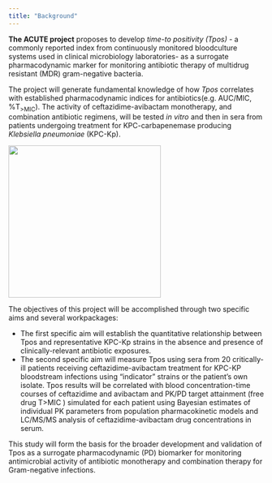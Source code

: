 ```yaml
---
title: "Background"
---
```


**The ACUTE project** proposes to develop *time-to positivity (Tpos)* - a commonly reported index from continuously monitored bloodculture systems used in clinical microbiology laboratories- as a surrogate pharmacodynamic marker for monitoring antibiotic therapy of multidrug resistant (MDR) gram-negative bacteria.

The project will generate fundamental knowledge of how *Tpos* correlates with established pharmacodynamic indices for antibiotics(e.g. AUC/MIC, %T~\>MIC~). The activity of ceftazidime-avibactam monotherapy, and combination antibiotic regimens, will be tested *in vitro* and then in sera from patients undergoing treatment for KPC-carbapenemase producing *Klebsiella pneumoniae* (KPC-Kp). <br>

::: column-margin
![](bactec.jpg){fig-align="center" width="300"}
:::

The objectives of this project will be accomplished through two specific aims and several workpackages:

-   The first specific aim will establish the quantitative relationship between Tpos and representative KPC-Kp strains in the absence and presence of clinically-relevant antibiotic exposures.
-   The second specific aim will measure Tpos using sera from 20 critically-ill patients receiving ceftazidime-avibactam treatment for KPC-KP bloodstream infections using "indicator" strains or the patient's own isolate. Tpos results will be correlated with blood concentration-time courses of ceftazidime and avibactam and PK/PD target attainment (free drug T\>MIC ) simulated for each patient using Bayesian estimates of individual PK parameters from population pharmacokinetic models and LC/MS/MS analysis of ceftazidime-avibactam drug concentrations in serum.

This study will form the basis for the broader development and validation of Tpos as a surrogate pharmacodynamic (PD) biomarker for monitoring antimicrobial activity of antibiotic monotherapy and combination therapy for Gram-negative infections.

